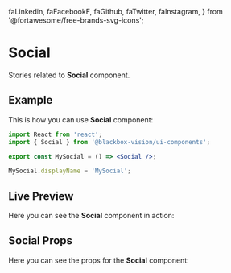   faLinkedin,
  faFacebookF,
  faGithub,
  faTwitter,
  faInstagram,
} from '@fortawesome/free-brands-svg-icons';


<Meta title="UI Components/Social" component={Social} />

# Social

Stories related to **Social** component.

## Example

This is how you can use **Social** component:

```jsx
import React from 'react';
import { Social } from '@blackbox-vision/ui-components';

export const MySocial = () => <Social />;

MySocial.displayName = 'MySocial';
```

## Live Preview

Here you can see the **Social** component in action:

<Preview withSource="none">
  <Story
    name="Get started"
    decorators={[withKnobs, addThemeProvider(lightTheme)]}
  >
    <Social
      name={text('Name', 'linkedin')}
      to={text('To', 'https://www.linkedin.com/company/blackbox-vision/')}
      size={select('Size', {
        small: 'small',
        medium: 'medium',
        large: 'large',
      })}
      background={color('Background color', 'rgb(0, 119, 181)')}
      Icon={select(
        'Icon',
        {
          Linkedin: faLinkedin,
          Facebook: faFacebookF,
          Github: faGithub,
          Twitter: faTwitter,
          Instagram: faInstagram,
        },
        faLinkedin
      )}
      iconSize={select(
        'Icon size',
        {
          xs: 'xs',
          lg: 'lg',
          sm: 'sm',
          '1x': '1x',
          '2x': '2x',
          '3x': '3x',
          '4x': '4x',
          '5x': '5x',
          '6x': '6x',
          '7x': '7x',
          '8x': '8x',
          '9x': '9x',
          '10x': '10x',
        },
        '2x'
      )}
    />
  </Story>
</Preview>

## Social Props

Here you can see the props for the **Social** component:

<Props of={Social} />
